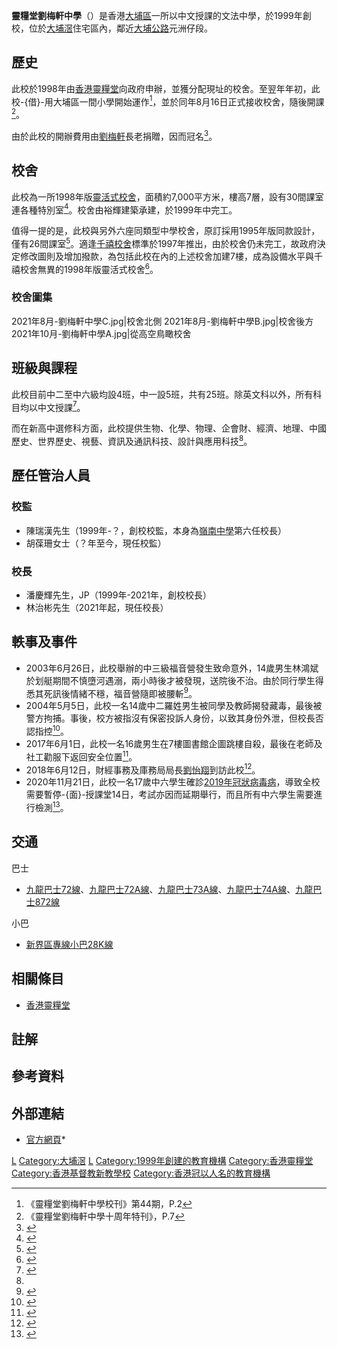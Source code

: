 {{Infobox_School
| name = 靈糧堂劉梅軒中學
| logo = File:Llcmhlau logo.png
| image = Llc20th.jpg
| motto = 敬畏耶和華是智慧的開端，認識至聖者便是聰明。
| established = 1999年
| religion = [[基督教|基督教]]
| school_sponsoring_body = [[香港靈糧堂|香港靈糧堂]]{{notetag|全稱「基督教靈糧世界佈道會香港靈糧堂堂務委員會」}}
| type = 資助中學（男女校）
| principal = 林治彬先生
| vice_principal = 陳揚先生、莫偉基先生、陳敬忠先生、陳凱恩女士
| faculty = 66人<ref name=資料>{{Cite web |url=http://www.llcmhlau.edu.hk/school_profile.html |title=靈糧堂劉梅軒中學-學校資料 |access-date=2021-03-23 |archive-date=2020-02-19 |archive-url=https://web.archive.org/web/20200219185813/http://www.llcmhlau.edu.hk/school_profile.html |dead-url=no }}</ref>
| enrollment = 667人<ref>[http://www.llcmhlau.edu.hk/tc/notice/School-Plan/21-22/A10-21-22%20%E5%85%A8%E6%96%B9%E4%BD%8D%E5%AD%B8%E7%BF%92%E6%B4%A5%E8%B2%BC%E8%A8%88%E5%8A%83%E6%9B%B8.pdf 靈糧堂劉梅軒中學-2021/22年度全方位學習津貼計劃書]</ref>
| classes = 24班<ref name=資料/>
| magazine = 
| address = [[大埔區|大埔區]][[雍宜路|雍宜路]]3號
| information = (+852)2653 1234
| website = http://www.llcmhlau.edu.hk/
}}
'''靈糧堂劉梅軒中學'''（{{lang-en|Ling Liang Church M H Lau Secondary School}}）是香港[[大埔區|大埔區]]一所以中文授課的文法中學，於1999年創校，位於[[大埔滘|大埔滘]]住宅區內，鄰近[[大埔公路|大埔公路]]元洲仔段。

==歷史==
此校於1998年由[[香港靈糧堂|香港靈糧堂]]向政府申辦，並獲分配現址的校舍。至翌年年初，此校-{借}-用大埔區一間小學開始運作<ref>《靈糧堂劉梅軒中學校刊》第44期，P.2</ref>，並於同年8月16日正式接收校舍，隨後開課<ref>《靈糧堂劉梅軒中學十周年特刊》，P.7</ref>。

由於此校的開辦費用由[[劉梅軒|劉梅軒]]長老捐贈，因而冠名<ref>{{Cite web |url=http://www.llcmhlau.edu.hk/school_history.html |title=靈糧堂劉梅軒中學-本校歷史 |access-date=2021-03-23 |archive-date=2020-02-19 |archive-url=https://web.archive.org/web/20200219183726/http://www.llcmhlau.edu.hk/school_history.html |dead-url=no }}</ref>。

==校舍==
此校為一所1998年版[[靈活式校舍|靈活式校舍]]，面積約7,000平方米，樓高7層，設有30間課室連各種特別室<ref name="#1">{{Cite web |url=https://www.chsc.hk/ssp2020/sch_detail.php?li_id=2&lang_id=2&chg_district_id=1&sch_id=195&return_page=sch_list.php%3Flang_id%3D2%26chg_district_id%3D1%26search_mode%3D%26frmMode%3Dpagebreak%26sort_id%3D-1%26district_id%3D14 |title=中學概覽2020-靈糧堂劉梅軒中學 |access-date=2021-03-23 |archive-date=2021-01-21 |archive-url=https://web.archive.org/web/20210121073203/https://www.chsc.hk/ssp2020/sch_detail.php?li_id=2&lang_id=2&chg_district_id=1&sch_id=195&return_page=sch_list.php%3Flang_id%3D2%26chg_district_id%3D1%26search_mode%3D%26frmMode%3Dpagebreak%26sort_id%3D-1%26district_id%3D14 |dead-url=no }}</ref>。校舍由裕輝建築承建，於1999年中完工。

值得一提的是，此校與另外六座同類型中學校舍{{notetag|該等校舍分別為[[港島民生書院|港島民生書院]]、[[中華傳道會劉永生中學|中華傳道會劉永生中學]]、[[聖羅撒書院|聖羅撒書院]]、[[粉嶺禮賢會中學|粉嶺禮賢會中學]]、[[新生命教育協會平安福音中學|新生命教育協會平安福音中學]]及[[元朗公立中學校友會鄧兆棠中學|元朗公立中學校友會鄧兆棠中學]]。}}，原訂採用1995年版同款設計，僅有26間課室<ref>{{Cite web |url=https://www.legco.gov.hk/yr96-97/chinese/fc/pwsc/papers/pw040637.htm |title=立法局工務小組委員會-屯門第16區的第一所中學、大埔第7區的1所中學、筲箕灣愛秩序灣填海區的1所中學及天水圍第3區的1所中學 |access-date=2021-03-23 |archive-date=2021-04-13 |archive-url=https://web.archive.org/web/20210413060455/https://www.legco.gov.hk/yr96-97/chinese/fc/pwsc/papers/pw040637.htm |dead-url=no }}</ref>。適逢[[千禧校舍|千禧校舍]]標準於1997年推出，由於校舍仍未完工，故政府決定修改圖則及增加撥款，為包括此校在內的上述校舍加建7樓，成為設備水平與千禧校舍無異的1998年版靈活式校舍<ref>{{Cite web |url=https://www.legco.gov.hk/yr97-98/chinese/fc/pwsc/papers/pw151051.htm |title=立法會工務小組委員會-粉嶺第20區的1所中學、屯門第16區的第一所中學、大埔第7區的1所中學、筲箕灣愛秩序灣填海區的1所中學、柴灣邨的1所中學、沙田第14B區的1所中學及天水圍第3區的1所中學 |access-date=2021-03-23 |archive-date=2019-11-01 |archive-url=https://web.archive.org/web/20191101005857/https://www.legco.gov.hk/yr97-98/chinese/fc/pwsc/papers/pw151051.htm |dead-url=no }}</ref>。

===校舍圖集===
<gallery>
2021年8月-劉梅軒中學C.jpg|校舍北側
2021年8月-劉梅軒中學B.jpg|校舍後方
2021年10月-劉梅軒中學A.jpg|從高空鳥瞰校舍
</gallery>

==班級與課程==
此校目前中二至中六級均設4班，中一設5班，共有25班。除英文科以外，所有科目均以中文授課<ref>{{Cite web |url=https://dse.bigexam.hk/zh-hk/ssp/school/195 |title=大考-靈糧堂劉梅軒中學 |access-date=2021-08-19 |archive-date=2021-08-19 |archive-url=https://web.archive.org/web/20210819154021/https://dse.bigexam.hk/zh-hk/ssp/school/195 |dead-url=no }}</ref>。

而在新高中選修科方面，此校提供生物、化學、物理、企會財、經濟、地理、中國歷史、世界歷史、視藝、資訊及通訊科技、設計與應用科技<ref name="#1"/>。

==歷任管治人員==
===校監===
*陳瑞漢先生（1999年-？，創校校監，本身為[[嶺南中學_(香港)|嶺南中學]]第六任校長）
*胡葆珊女士（？年至今，現任校監）

===校長===
*潘慶輝先生，JP（1999年-2021年，創校校長）
*林治彬先生（2021年起，現任校長）

==軼事及事件==
*2003年6月26日，此校舉辦的中三級福音營發生致命意外，14歲男生林鴻斌於划艇期間不慎墮河遇溺，兩小時後才被發現，送院後不治。由於同行學生得悉其死訊後情緒不穩，福音營隨即被腰斬<ref>{{cite news|url=http://www.kinhang.org.hk/accident/030627.htm|title=外展訓練營百學生水上活動 14歲男生扒竹筏溺斃河底|work=蘋果日報|date=2003-06-27|accessdate=2022-04-27}}</ref>。
*2004年5月5日，此校一名14歲中二羅姓男生被同學及教師揭發藏毒，最後被警方拘捕。事後，校方被指沒有保密投訴人身份，以致其身份外泄，但校長否認指控<ref>{{cite news|title=家長投訴：舉報人恐招殺身禍 14歲生涉攜K仔返校被捕|work=蘋果日報|date=2004-05-07|accessdate=2021-03-23|url=https://hk.appledaily.com/local/20040507/XUTS525T7QPZX2Y6MUHQLZHIV4/|archive-date=2021-06-21|archive-url=https://web.archive.org/web/20210621184938/https://hk.appledaily.com/local/20040507/XUTS525T7QPZX2Y6MUHQLZHIV4/|dead-url=yes}}</ref>。
*2017年6月1日，此校一名16歲男生在7樓圖書館企圖跳樓自殺，最後在老師及社工勸服下返回安全位置<ref>{{cite news|title=16歲男生學校欄河危坐　社工和老師合力勸服|work=香港01|date=2017-06-01|accessdate=2021-03-23|url=https://www.hk01.com/%E7%A4%BE%E6%9C%83%E6%96%B0%E8%81%9E/94941/16%E6%AD%B2%E7%94%B7%E7%94%9F%E5%AD%B8%E6%A0%A1%E6%AC%84%E6%B2%B3%E5%8D%B1%E5%9D%90-%E7%A4%BE%E5%B7%A5%E5%92%8C%E8%80%81%E5%B8%AB%E5%90%88%E5%8A%9B%E5%8B%B8%E6%9C%8D}}</ref>。
*2018年6月12日，財經事務及庫務局局長[[劉怡翔|劉怡翔]]到訪此校<ref>{{cite news|url=https://www.info.gov.hk/gia/general/201806/12/P2018061200553.htm|title=財經事務及庫務局局長到訪大埔區|work=香港特別行政區政府新聞公報|date=2018-06-12|accessdate=2021-10-05|archive-date=2021-10-05|archive-url=https://web.archive.org/web/20211005205534/https://www.info.gov.hk/gia/general/201806/12/P2018061200553.htm|dead-url=no}}</ref>。
*2020年11月21日，此校一名17歲中六學生確診[[2019年冠狀病毒病|2019年冠狀病毒病]]，導致全校需要暫停-{面}-授課堂14日，考試亦因而延期舉行，而且所有中六學生需要進行檢測<ref>{{cite news|title=靈糧堂劉梅軒中學中六生確診　所有課堂暫停3天　周四起網課至12月4日|work=明報|date=2020-11-21|accessdate=2021-03-23|url=https://news.mingpao.com/ins/%E6%B8%AF%E8%81%9E/article/20201122/s00001/1606047267101/%E5%81%9C%E8%AA%B2-%E9%9D%88%E7%B3%A7%E5%A0%82%E5%8A%89%E6%A2%85%E8%BB%92%E4%B8%AD%E5%AD%B8%E4%B8%AD%E5%85%AD%E7%94%9F%E7%A2%BA%E8%A8%BA-%E6%89%80%E6%9C%89%E8%AA%B2%E5%A0%82%E6%9A%AB%E5%81%9C3%E5%A4%A9-%E5%91%A8%E5%9B%9B%E8%B5%B7%E7%B6%B2%E8%AA%B2%E8%87%B312%E6%9C%884%E6%97%A5|archive-date=2020-12-04|archive-url=https://web.archive.org/web/20201204051919/https://news.mingpao.com/ins/%E6%B8%AF%E8%81%9E/article/20201122/s00001/1606047267101/%E5%81%9C%E8%AA%B2-%E9%9D%88%E7%B3%A7%E5%A0%82%E5%8A%89%E6%A2%85%E8%BB%92%E4%B8%AD%E5%AD%B8%E4%B8%AD%E5%85%AD%E7%94%9F%E7%A2%BA%E8%A8%BA-%E6%89%80%E6%9C%89%E8%AA%B2%E5%A0%82%E6%9A%AB%E5%81%9C3%E5%A4%A9-%E5%91%A8%E5%9B%9B%E8%B5%B7%E7%B6%B2%E8%AA%B2%E8%87%B312%E6%9C%884%E6%97%A5|dead-url=no}}</ref>。

==交通==
;巴士
*[[九龍巴士72線|九龍巴士72線]]、[[九龍巴士72A線|九龍巴士72A線]]、[[九龍巴士73A線|九龍巴士73A線]]、[[九龍巴士74A線|九龍巴士74A線]]、[[九龍巴士872線|九龍巴士872線]]
;小巴
*[[新界區專線小巴28K線|新界區專線小巴28K線]]

==相關條目==
*[[香港靈糧堂|香港靈糧堂]]

==註解==
{{notefoot}}

==參考資料==
{{reflist}}

== 外部連結 ==
*[http://llcmhlau.edu.hk 官方網頁]*{{Wayback|url=http://llcmhlau.edu.hk/ |date=20090225112305 }}

[[Category:大埔_(香港)|L]]
[[Category:大埔滘|Category:大埔滘]]
[[Category:大埔區中學|L]]
[[Category:1999年創建的教育機構|Category:1999年創建的教育機構]]
[[Category:香港靈糧堂|Category:香港靈糧堂]]
[[Category:香港基督教新教學校|Category:香港基督教新教學校]]
[[Category:香港冠以人名的教育機構|Category:香港冠以人名的教育機構]]